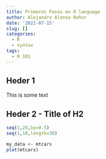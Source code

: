 ```yaml
---
title: Primeros Pasos en R language
author: Alejandro Alonso Rehor
date: '2021-07-15'
slug: []
categories:
  - R
  - syntax
tags:
  - R 101
---
```


## Heder 1

This is some text

## Heder 2 - Title of H2

```r
seq(1,20,by=0.5)
seq(1,10,length=30)

my_data <- mtcars
plot(mtcars)
```